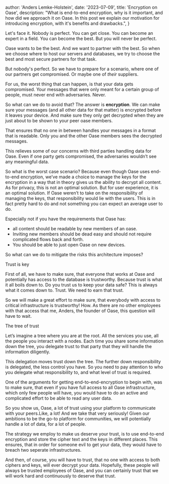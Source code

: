 
  author: 'Anders Lemke-Holstein',
  date: '2023-07-09',
  title: 'Encryption on Oase',
  description:
    "What is end-to-end encryption, why is it important, and how did we approach it on Oase. In this post we explain our motivation for introducing encryption, with it's benefits and drawbacks.",
}


Let's face it. Nobody is perfect. You can get close. You can become an expert in a field. You can become the best. But you will never be perfect.

Oase wants to be the best. And we want to partner with the best. So when we choose where to host our servers and databases, we try to choose the best and most secure partners for that task.

But nobody's perfect. So we have to prepare for a scenario, where one of our partners get compromised. Or maybe one of _their_ suppliers.

For us, the worst thing that can happen, is that your data gets compromised. Your messages that were only meant for a certain group of people, must never end with adversaries. Never.

So what can we do to avoid that? The answer is __encryption__. We can make sure your messages (and all other data for that matter) is encrypted before it leaves your device. And make sure they only get decrypted when they are just about to be shown to your peer oase members.

That ensures that no one in between handles your messages in a format that is readable. Only you and the other Oase members sees the decrypted messages.

This relieves some of our concerns with third parties handling data for Oase. Even if one party gets compromised, the adversaries wouldn’t see any meaningful data.

So what is the worst case scenario? Because even though Oase uses end-to-end encryption, we’ve made a choice to manage the keys for the encryption in a way that in theory gives us the ability to decrypt all content. As for privacy, this is not an optimal solution. But for user experience, it is an optimal solution. If Oase weren’t to take on the responsibility of managing the keys, that responsibility would lie with the users. This is in fact pretty hard to do and not something you can expect an average user to do.

Especially not if you have the requirements that Oase has:
- all content should be readable by new members of an oase.
- Inviting new members should be dead easy and should not require complicated flows back and forth.
- You should be able to just open Oase on new devices.

So what can we do to mitigate the risks this architecture imposes?

Trust is key

First of all, we have to make sure, that everyone that works at Oase and potentially has access to the database is trustworthy. Because trust is what it all boils down to. Do you trust us to keep your data safe? This is always what it comes down to. Trust. We need to earn that trust.

So we will make a great effort to make sure, that everybody with access to critical infrastructure is trustworthy! How. As there are no other employees with that access that me, Anders, the founder of Oase, this question will have to wait.

The tree of trust

Let’s imagine a tree where you are at the root. All the services you use, all the people you interact with a nodes. Each time you share some information down the tree, you delegate trust to that party that they will handle the information diligently.

This delegation moves trust down the tree. The further down responsibility is delegated, the less control you have. So you need to pay attention to who you delegate what responsibility to, and what level of trust is required.

One of the arguments for getting end-to-end-encryption to begin with, was to make sure, that even if you have full access to all Oase infrastructure, which only few people will have, you would have to do an active and complicated effort to be able to read any user data.

So you show us, Oase, a lot of trust using your platform to communicate with your peers.Like, a lot! And we take that very seriously! Given our ambitions to be the go-to platform for communities, we will potentially handle a lot of data, for a lot of people.

The strategy we employ to make us deserve your trust, is to use end-to-end encryption and store the cipher text and the keys in different places. This ensures, that in order for someone evil to get your data, they would have to breach two seperate infrastructures.

And then, of course, you will have to trust, that no one with access to both ciphers and keys, will ever decrypt your data. Hopefully, these people will always be trusted employees of Oase, and you can certainly trust that we will work hard and continuously to deserve that trust.


